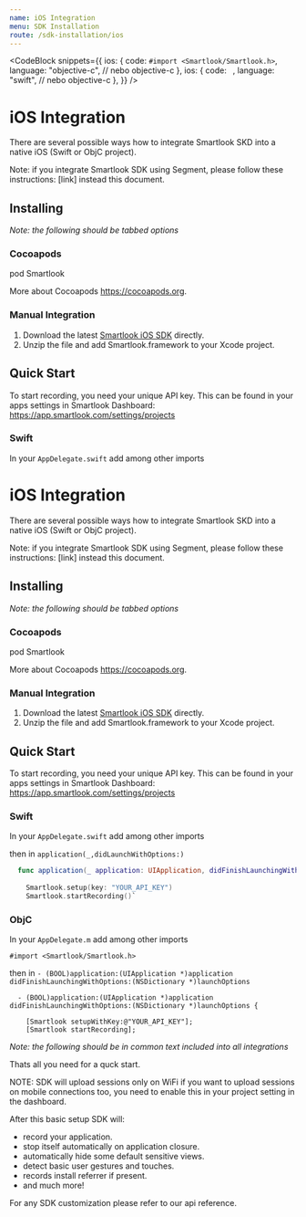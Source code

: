 ```yaml
---
name: iOS Integration
menu: SDK Installation
route: /sdk-installation/ios
---
```



<CodeBlock
  snippets={{
    ios: {
      code: `
#import <Smartlook/Smartlook.h>
      `,
      language: "objective-c", // nebo objective-c
    },
    ios: {
      code: `
      `,
      language: "swift", // nebo objective-c
    },
  }}
/>

# iOS Integration

There are several possible ways how to integrate Smartlook SKD into a native iOS (Swift or ObjC project).

Note: if you integrate Smartlook SDK using Segment, please follow these instructions: [link] instead this document.

## Installing

*Note: the following should be tabbed options*

### Cocoapods

pod Smartlook

More about Cocoapods https://cocoapods.org.

### Manual Integration

1. Download the latest [Smartlook iOS SDK](https://sdk.smartlook.com/ios/smartlook-ios-sdk-1.2.5.59.zip) directly.
2. Unzip the file and add Smartlook.framework to your Xcode project.

## Quick Start 

To start recording, you need your unique API key. This can be found in your apps settings in Smartlook Dashboard: https://app.smartlook.com/settings/projects

### Swift

In your `AppDelegate.swift` add among other imports


# iOS Integration

There are several possible ways how to integrate Smartlook SKD into a native iOS (Swift or ObjC project).

Note: if you integrate Smartlook SDK using Segment, please follow these instructions: [link] instead this document.

## Installing

*Note: the following should be tabbed options*

### Cocoapods

pod Smartlook

More about Cocoapods https://cocoapods.org.

### Manual Integration

1. Download the latest [Smartlook iOS SDK](https://sdk.smartlook.com/ios/smartlook-ios-sdk-1.2.5.59.zip) directly.
2. Unzip the file and add Smartlook.framework to your Xcode project.

## Quick Start 

To start recording, you need your unique API key. This can be found in your apps settings in Smartlook Dashboard: https://app.smartlook.com/settings/projects

### Swift

In your `AppDelegate.swift` add among other imports



then in `application(_,didLaunchWithOptions:)`

```swift
  func application(_ application: UIApplication, didFinishLaunchingWithOptions launchOptions: [UIApplication.LaunchOptionsKey: Any]?) -> Bool {
        
    Smartlook.setup(key: "YOUR_API_KEY")
    Smartlook.startRecording()`
```

### ObjC

In your `AppDelegate.m` add among other imports

```objc
#import <Smartlook/Smartlook.h>
```

then in `- (BOOL)application:(UIApplication *)application didFinishLaunchingWithOptions:(NSDictionary *)launchOptions`

```objc
  - (BOOL)application:(UIApplication *)application didFinishLaunchingWithOptions:(NSDictionary *)launchOptions {
        
    [Smartlook setupWithKey:@"YOUR_API_KEY"];
    [Smartlook startRecording];
```

*Note: the following should be in common text included into all integrations*

Thats all you need for a quck start.

NOTE: SDK will upload sessions only on WiFi if you want to upload sessions on mobile connections too, you need to enable this in your project setting in the dashboard.

After this basic setup SDK will:
- record your application.
- stop itself automatically on application closure.
- automatically hide some default sensitive views.
- detect basic user gestures and touches.
- records install referrer if present.
- and much more!

For any SDK customization please refer to our api reference.
